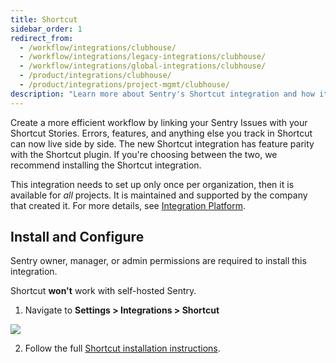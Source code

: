 ```yaml
---
title: Shortcut
sidebar_order: 1
redirect_from:
  - /workflow/integrations/clubhouse/
  - /workflow/integrations/legacy-integrations/clubhouse/
  - /workflow/integrations/global-integrations/clubhouse/
  - /product/integrations/clubhouse/
  - /product/integrations/project-mgmt/clubhouse/
description: "Learn more about Sentry's Shortcut integration and how it can create a more efficient workflow by linking your Sentry Issues with your Shortcut Stories."
---
```


Create a more efficient workflow by linking your Sentry Issues with your Shortcut Stories. Errors, features, and anything else you track in Shortcut can now live side by side. The new Shortcut integration has feature parity with the Shortcut plugin. If you're choosing between the two, we recommend installing the Shortcut integration.

This integration needs to set up only once per organization, then it is available for _all_ projects. It is maintained and supported by the company that created it. For more details, see [Integration Platform](/product/integrations/integration-platform/).

## Install and Configure

<Note>

Sentry owner, manager, or admin permissions are required to install this integration.

Shortcut **won't** work with self-hosted Sentry.

</Note>

1. Navigate to **Settings > Integrations > Shortcut**

![](shortcut.png)

2. Follow the full [Shortcut installation instructions](https://help.shortcut.com/hc/en-us/articles/360026979272-Setting-up-the-Sentry-Integration).
